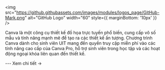 
<img
    src="https://github.githubassets.com/images/modules/logos_page/GitHub-Mark.png"
    alt="GitHub Logo"
    width="60"
    style={{ marginBottom: '10px' }}
  />

<CardLayout title="Canva dành cho sinh viên UIT">
  <p>
  Canva là một công cụ thiết kế đồ họa trực tuyến phổ biến, cung cấp vô số mẫu và tính năng mạnh mẽ để tạo ra các thiết kế ấn tượng. Chương trình Canva dành cho sinh viên UIT mang đến quyền truy cập miễn phí vào các tính năng cao cấp của Canva Pro, hỗ trợ sinh viên trong học tập và các hoạt động ngoại khóa liên quan đến thiết kế.
  </p>
  ---
  <Link to="/docs/List/canva">Xem chi tiết →</Link>
</CardLayout>
